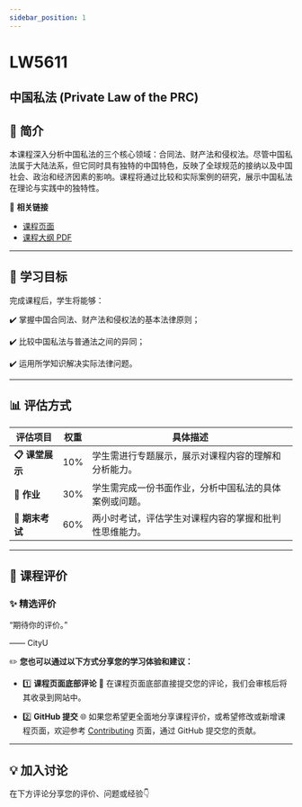 ```yaml
---
sidebar_position: 1
---
```


# LW5611
## 中国私法 (Private Law of the PRC)

## **📘 简介**
本课程深入分析中国私法的三个核心领域：合同法、财产法和侵权法。尽管中国私法属于大陆法系，但它同时具有独特的中国特色，反映了全球规范的接纳以及中国社会、政治和经济因素的影响。课程将通过比较和实际案例的研究，展示中国私法在理论与实践中的独特性。

🔗 **相关链接**
- [课程页面](https://www.cityu.edu.hk/catalogue/pg/202425/course/LW5611.htm)
- [课程大纲 PDF](https://www.cityu.edu.hk/catalogue/pg/202425/course/LW5611.pdf)

---

## **🎯 学习目标**

完成课程后，学生将能够：

✔️ 掌握中国合同法、财产法和侵权法的基本法律原则；

✔️ 比较中国私法与普通法之间的异同；

✔️ 运用所学知识解决实际法律问题。

---

## **📊 评估方式**

| **评估项目**         | **权重** | **具体描述**                                                                                       |
|---------------------|---------|---------------------------------------------------------------------------------------------------|
| **📋 课堂展示**       | 10%     | 学生需进行专题展示，展示对课程内容的理解和分析能力。                                                     |
| **📂 作业**           | 30%     | 学生需完成一份书面作业，分析中国私法的具体案例或问题。                                                  |
| **📂 期末考试**       | 60%     | 两小时考试，评估学生对课程内容的掌握和批判性思维能力。                                                   |

---

## **💬 课程评价**

### ✨ **精选评价**
<div className={commentStyles.commentBox}>
    <p className={commentStyles.commentText}>
        “期待你的评价。”
    </p>
    <p className={commentStyles.commentAuthor}>—— CityU</p>
</div>

✏️ **您也可以通过以下方式分享您的学习体验和建议：**

- 1️⃣ **课程页面底部评论**
💬 在课程页面底部直接提交您的评论，我们会审核后将其收录到网站中。

- 2️⃣ **GitHub 提交**
🌐 如果您希望更全面地分享课程评价，或希望修改或新增课程页面，欢迎参考 [Contributing](/contributing) 页面，通过 GitHub 提交您的贡献。

---

## **💡 加入讨论**

在下方评论分享您的评价、问题或经验👇
<Utterances />
